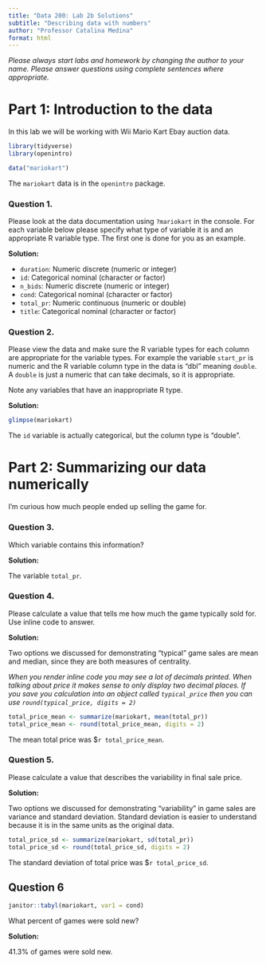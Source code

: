 ```yaml
---
title: "Data 200: Lab 2b Solutions"
subtitle: "Describing data with numbers"
author: "Professor Catalina Medina"
format: html
---
```


*Please always start labs and homework by changing the author to your name. Please answer questions using complete sentences where appropriate.*

# Part 1: Introduction to the data

In this lab we will be working with Wii Mario Kart Ebay auction data.

```r
library(tidyverse)
library(openintro)

data("mariokart")
```

The `mariokart` data is in the `openintro` package.

### Question 1. 

Please look at the data documentation using `?mariokart` in the console.
For each variable below please specify what type of variable it is and an appropriate R variable type. The first one is done for you as an example.

**Solution:**

- `duration`: Numeric discrete (numeric or integer)
- `id`: Categorical nominal (character or factor)
- `n_bids`: Numeric discrete (numeric or integer)
- `cond`: Categorical nominal (character or factor)
- `total_pr`: Numeric continuous (numeric or double)
- `title`: Categorical nominal (character or factor)


### Question 2. 

Please view the data and make sure the R variable types for each column are appropriate for the variable types. For example the variable `start_pr` is numeric and the R variable column type in the data is "dbl" meaning `double`. A `double` is just a numeric that can take decimals, so it is appropriate.

Note any variables that have an inappropriate R type.

**Solution:**

```r
glimpse(mariokart)
```

The `id` variable is actually categorical, but the column type is "double". 


# Part 2: Summarizing our data numerically

I'm curious how much people ended up selling the game for.

### Question 3. 

Which variable contains this information?


**Solution:**

The variable `total_pr`.

### Question 4. 

Please calculate a value that tells me how much the game typically sold for. Use inline code to answer. 

**Solution:**

Two options we discussed for demonstrating "typical" game sales are mean and median, since they are both measures of centrality.

*When you render inline code you may see a lot of decimals printed. When talking about price it makes sense to only display two decimal places. If you save you calculation into an object called `typical_price` then you can use `round(typical_price, digits = 2)`*

```r
total_price_mean <- summarize(mariokart, mean(total_pr))
total_price_mean <- round(total_price_mean, digits = 2)
```

The mean total price was $`r total_price_mean`.


### Question 5. 

Please calculate a value that describes the variability in final sale price.

**Solution:**

Two options we discussed for demonstrating "variability" in game sales are variance and standard deviation. 
Standard deviation is easier to understand because it is in the same units as the original data.

```r
total_price_sd <- summarize(mariokart, sd(total_pr))
total_price_sd <- round(total_price_sd, digits = 2)
```

The standard deviation of total price was $`r total_price_sd`.


## Question 6

```r
janitor::tabyl(mariokart, var1 = cond)
```

What percent of games were sold new?

**Solution:**

41.3% of games were sold new.

